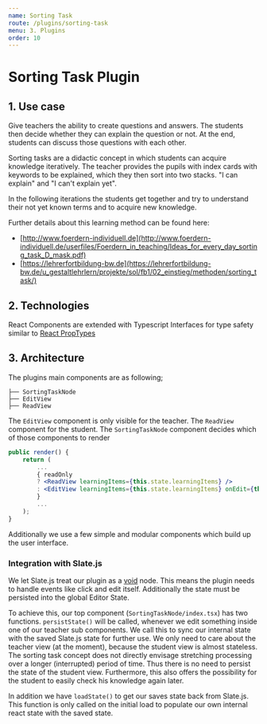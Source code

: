 ```yaml
---
name: Sorting Task
route: /plugins/sorting-task
menu: 3. Plugins
order: 10
---
```


# Sorting Task Plugin

## 1. Use case
Give teachers the ability to create questions and answers. The students then decide whether they can explain the question or not.
At the end, students can discuss those questions with each other.

Sorting tasks are a didactic concept in which students can acquire knowledge iteratively. The teacher provides the pupils with index cards with keywords to be explained, which they then sort into two stacks. "I can explain" and "I can't explain yet".

In the following iterations the students get together and try to understand their not yet known terms and to acquire new knowledge.

Further details about this learning method can be found here:
- [http://www.foerdern-individuell.de](http://www.foerdern-individuell.de/userfiles/Foerdern_in_teaching/Ideas_for_every_day_sorting_task_D_mask.pdf)
- [https://lehrerfortbildung-bw.de](https://lehrerfortbildung-bw.de/u_gestaltlehrlern/projekte/sol/fb1/02_einstieg/methoden/sorting_task/)

## 2. Technologies
React Components are extended with Typescript Interfaces for type safety similar to [React PropTypes](https://reactjs.org/docs/typechecking-with-proptypes.html)

## 3. Architecture
The plugins main components are as following;

```text
├── SortingTaskNode
├── EditView
├── ReadView
```

The `EditView` component is only visible for the teacher. The `ReadView` component for the student.
The `SortingTaskNode` component decides which of those components to render
```jsx
public render() {
    return (
        ...
        { readOnly
        ? <ReadView learningItems={this.state.learningItems} />
        : <EditView learningItems={this.state.learningItems} onEdit={this.editHandler()} />
        }
        ...
    );
}
```
Additionally we use a few simple and modular components which build up the user interface.

### Integration with Slate.js
We let Slate.js treat our plugin as a [void](https://docs.slatejs.org/slate-core/schema#isvoid) node.
This means the plugin needs to handle events like click and edit itself.
Additionally the state must be persisted into the global Editor State.

To achieve this, our top component (`SortingTaskNode/index.tsx`) has two functions.
`persistState()` will be called, whenever we edit something inside one of our teacher sub components. We call this to sync our internal state with the saved Slate.js state for further use. We only need to care about the teacher view (at the moment), because the student view is almost stateless. The sorting task concept does not directly envisage stretching processing over a longer (interrupted) period of time. Thus there is no need to persist the state of the student view. Furthermore, this also offers the possibility for the student to easily check his knowledge again later.

In addition we have `loadState()` to get our saves state back from Slate.js. This function is only called on the initial load to populate our own internal react state with the saved state.